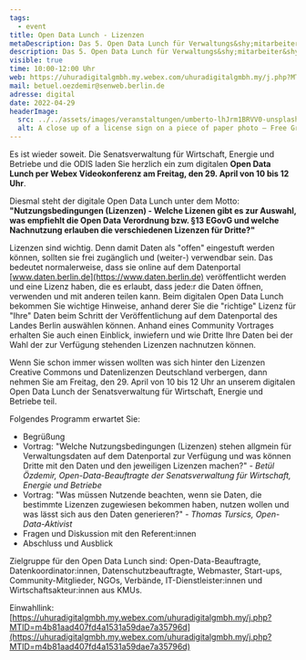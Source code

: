 ```yaml
---
tags:
  - event
title: Open Data Lunch - Lizenzen
metaDescription: Das 5. Open Data Lunch für Verwaltungs&shy;mitarbeiter&shy;:innen
description: Das 5. Open Data Lunch für Verwaltungs&shy;mitarbeiter&shy;:innen
visible: true
time: 10:00-12:00 Uhr
web: https://uhuradigitalgmbh.my.webex.com/uhuradigitalgmbh.my/j.php?MTID=m4b81aad407fd4a1531a59dae7a35796d
mail: betuel.oezdemir@senweb.berlin.de
adresse: digital
date: 2022-04-29
headerImage:
  src: ../../assets/images/veranstaltungen/umberto-lhJrm1BRVV0-unsplash.jpg
  alt: A close up of a license sign on a piece of paper photo – Free Grey Image on Unsplash
---
```


Es ist wieder soweit. Die Senatsverwaltung für Wirtschaft, Energie und Betriebe und die ODIS laden Sie herzlich ein zum digitalen **Open Data Lunch per Webex Videokonferenz am Freitag, den 29. April von 10 bis 12 Uhr**.

Diesmal steht der digitale Open Data Lunch unter dem Motto:<br/> **"Nutzungsbedingungen (Lizenzen) - Welche Lizenen gibt es zur Auswahl, was empfiehlt die Open Data Verordnung bzw. §13 EGovG und welche Nachnutzung erlauben die verschiedenen Lizenzen für Dritte?"**

Lizenzen sind wichtig. Denn damit Daten als "offen" eingestuft werden können, sollten sie frei zugänglich und (weiter-) verwendbar sein. Das bedeutet normalerweise, dass sie online auf dem Datenportal [www.daten.berlin.de](https://www.daten.berlin.de) veröffentlicht werden und eine Lizenz haben, die es erlaubt, dass jede:r die Daten öffnen, verwenden und mit anderen teilen kann. Beim digitalen Open Data Lunch bekommen Sie wichtige Hinweise, anhand derer Sie die "richtige" Lizenz für "Ihre" Daten beim Schritt der Veröffentlichung auf dem Datenportal des Landes Berlin auswählen können. Anhand eines Community Vortrages erhalten Sie auch einen Einblick, inwiefern und wie Dritte Ihre Daten bei der Wahl der zur Verfügung stehenden Lizenzen nachnutzen können.

Wenn Sie schon immer wissen wollten was sich hinter den Lizenzen Creative Commons und Datenlizenzen Deutschland verbergen, dann nehmen Sie am Freitag, den 29. April von 10 bis 12 Uhr an unserem digitalen Open Data Lunch der Senatsverwaltung für Wirtschaft, Energie und Betriebe teil.

Folgendes Programm erwartet Sie:

- Begrüßung
- Vortrag: "Welche Nutzungsbedingungen (Lizenzen) stehen allgmein für Verwaltungsdaten auf dem Datenportal zur Verfügung und was können Dritte mit den Daten und den jeweiligen Lizenzen machen?" - _Betül Özdemir, Open-Data-Beauftragte der Senatsverwaltung für Wirtschaft, Energie und Betriebe_
- Vortrag: "Was müssen Nutzende beachten, wenn sie Daten, die bestimmte Lizenzen zugewiesen bekommen haben, nutzen wollen und was lässt sich aus den Daten generieren?" - _Thomas Tursics, Open-Data-Aktivist_
- Fragen und Diskussion mit den Referent:innen
- Abschluss und Ausblick

Zielgruppe für den Open Data Lunch sind: Open-Data-Beauftragte, Datenkoordinator:innen, Datenschutzbeauftragte, Webmaster, Start-ups, Community-Mitglieder, NGOs, Verbände, IT-Dienstleister:innen und Wirtschaftsakteur:innen aus KMUs.

Einwahllink:<br/>
[https://uhuradigitalgmbh.my.webex.com/uhuradigitalgmbh.my/j.php?MTID=m4b81aad407fd4a1531a59dae7a35796d](https://uhuradigitalgmbh.my.webex.com/uhuradigitalgmbh.my/j.php?MTID=m4b81aad407fd4a1531a59dae7a35796d)
